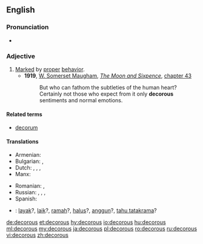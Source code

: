 ==English==

===Pronunciation===
* {{a|UK}} {{IPA|/ˈdɛkəɹəs/|lang=en}}

===Adjective===
{{en-adj}}

# [[mark|Marked]] by [[proper]] [[behavior]]. {{rfex}}
#* '''1919''', [[w:William Somerset Maugham|W. Somerset Maugham]], ''[[w:The Moon and Sixpence|The Moon and Sixpence]]'', [[s:The Moon and Sixpence/Chapter XLIII|chapter 43]]
#*: But who can fathom the subtleties of the human heart? Certainly not those who expect from it only '''decorous''' sentiments and normal emotions.

====Related terms====
* [[decorum]]

====Translations====
{{trans-top|behaving properly}}
* Armenian: {{t|hy|պատշաճ}}
* Bulgarian: {{t+|bg|пристоен}},  {{t+|bg|благоприличен}}
* Dutch: {{t+|nl|keurig}}, {{t+|nl|goed}}, {{t+|nl|net}},  {{t|nl|welvoeglijk}}
* Manx: {{t|gv|beasagh}}
{{trans-mid}}
* Romanian: {{t+|ro|cuviincios}}, {{t|ro|decoros}}
* Russian: {{t+|ru|благопристойный|m|tr=blagopristójnyj|sc=Cyrl}}, {{t+|ru|порядочный|m|tr=porjádočnyj|sc=Cyrl}}, {{t+|ru|приличный|m|tr=prilíčnyj|sc=Cyrl}}, {{t+|ru|пристойный|m|tr=pristójnyj|sc=Cyrl}}
* Spanish: {{t+|es|decoro|m}}
{{trans-bottom}}

{{checktrans-top}}
* {{ttbc|id}}: [[layak]]?, [[laik]]?, [[ramah]]?, [[halus]]?, [[anggun]]?, [[tahu tatakrama]]?
{{trans-mid}}
{{trans-bottom}}

[[de:decorous]]
[[et:decorous]]
[[hy:decorous]]
[[io:decorous]]
[[hu:decorous]]
[[ml:decorous]]
[[my:decorous]]
[[ja:decorous]]
[[pl:decorous]]
[[ro:decorous]]
[[ru:decorous]]
[[vi:decorous]]
[[zh:decorous]]